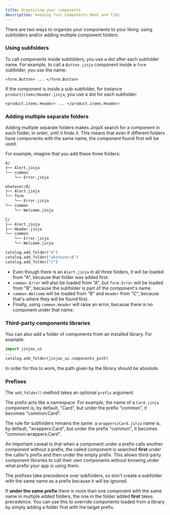 ```yaml
---
title: Organizing your components
description: Keeping Your Components Neat and Tidy
---
```


There are two ways to organize your components to your liking: using subfolders and/or adding multiple component folders.

### Using subfolders

To call components inside subfolders, you use a dot after each subfolder name. For example,
to call a `Button.jinja` component inside a `form` subfolder, you use the name:

```html+jinja
<form.Button> ... </form.Button>
```

If the component is inside a sub-subfolder, for instance `product/items/Header.jinja`, you use a dot for each subfolder:

```html+jinja
<product.items.Header> ... </product.items.Header>
```

### Adding multiple separate folders

Adding multiple separate folders makes JinjaX search for a component in each folder, in order, until it finds it. This means that even if different folders have components with the same name, the component found first will be used.

For example, imagine that you add these three folders:

```bash
A/
├── Alert.jinja
└── common
    └── Error.jinja

whatever/B/
├── Alert.jinja
└── form
    └── Error.jinja
└── common
    └── Welcome.jinja

C/
├── Alert.jinja
├── Header.jinja
└── common
    └── Error.jinja
    └── Welcome.jinja
```

```python
catalog.add_folder("A")
catalog.add_folder("whatever/B")
catalog.add_folder("C")
```

- Even though there is an `Alert.jinja` in all three folders, it will be loaded from "A",
  because that folder was added first.
- `common.Error` will also be loaded from "A", but `form.Error` will be loaded from "B",
  because the subfolder is part of the component's name.
- `common.Welcome` will be loaded from "B" and `Header` from "C", because that's where
  they will be found first.
- Finally, using `common.Header` will raise an error, because there is no component under
  that name.

### Third-party components libraries

You can also add a folder of components from an installed library. For example:

```python
import jinjax_ui
...
catalog.add_folder(jinjax_ui.components_path)
```

In order for this to work, the path given by the library should be absolute.

### Prefixes

The `add_folder()` method takes an optional `prefix` argument.

The prefix acts like a namespace. For example, the name of a
`Card.jinja` component is, by default, "Card", but under
the prefix "common", it becomes "common:Card".

The rule for subfolders remains the same: a `wrappers/Card.jinja`
name is, by default, "wrappers.Card", but under the prefix "common", it becomes
"common:wrappers.Card".

An important caveat is that when a component under a prefix calls another
component without a prefix, the called component is searched **first**
under the caller's prefix and then under the empty prefix. This allows third-party
component libraries to call their own components without knowing under what prefix
your app is using them.

<Callout type="warning">
The prefixes take precedence over subfolders, so don't create a subfolder with
the same name as a prefix because it will be ignored.
</Callout>

If **under the same prefix** there is more than one component with the same name
in multiple added folders, the one in the folder added **first** takes precedence.
You can use this to override components loaded from a library by simply adding a folder first
with the target prefix.
